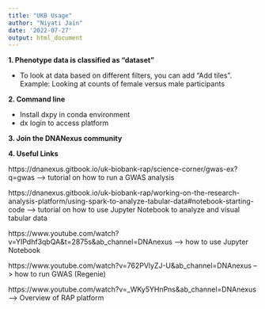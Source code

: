 ```yaml
---
title: "UKB Usage"
author: "Niyati Jain"
date: '2022-07-27'
output: html_document
---
```


**1. Phenotype data is classified as "dataset"**

+ To look at data based on different filters, you can add "Add tiles". Example: Looking at counts of female versus male participants


**2. Command line**

+ Install dxpy in conda environment
+ dx login to access platform

**3. Join the DNANexus community** 

**4. Useful Links**

https://dnanexus.gitbook.io/uk-biobank-rap/science-corner/gwas-ex?q=gwas  --> tutorial on how to run a GWAS analysis

https://dnanexus.gitbook.io/uk-biobank-rap/working-on-the-research-analysis-platform/using-spark-to-analyze-tabular-data#notebook-starting-code  --> tutorial on how to use Jupyter Notebook to analyze and visual tabular data

https://www.youtube.com/watch?v=YIPdhf3qbQA&t=2875s&ab_channel=DNAnexus --> how to use Jupyter Notebook 

https://www.youtube.com/watch?v=762PVlyZJ-U&ab_channel=DNAnexus --> how to run GWAS (Regenie)  

https://www.youtube.com/watch?v=_WKy5YHnPns&ab_channel=DNAnexus --> Overview of RAP platform
